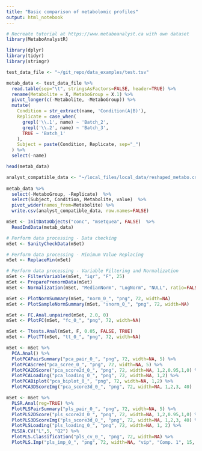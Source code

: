 ```yaml
---
title: "Basic comparison of metabolomic profiles"
output: html_notebook
---
```


```r
# Recreate tutorial at https://www.metaboanalyst.ca with own dataset
library(MetaboAnalystR)

library(dplyr)
library(tidyr)
library(stringr)
```

```r
test_data_file <- "~/git_repo/data_examples/test.tsv"
```

```r
metab_data <- test_data_file %>%
  read.table(sep="\t", stringsAsFactors=FALSE, header=TRUE) %>%
  rename(Metabolite = X, MetaboGroup = X.1) %>%
  pivot_longer(c(-Metabolite, -MetaboGroup)) %>%
  mutate(
    Condition = str_extract(name, 'Condition(A|B)'),
    Replicate = case_when(
      grepl('\\.1', name) ~ 'Batch_2',
      grepl('\\.2', name) ~ 'Batch_3',
      TRUE ~ 'Batch_1'
    ),
    Subject = paste(Condition, Replicate, sep="_")
  ) %>%
  select(-name)

head(metab_data)
```

```r
analyst_compatible_data <- "~/local_files/local_data/reshaped_metabo.csv"
  
metab_data %>%
  select(-MetaboGroup, -Replicate)  %>%
  select(Subject, Condition, Metabolite, value)  %>%
  pivot_wider(names_from=Metabolite) %>%
  write.csv(analyst_compatible_data, row.names=FALSE)
```

```r
mSet <- InitDataObjects("conc", "msetquea", FALSE)  %>%
  ReadIndData(metab_data)
```

```r
# Perform data processing - Data checking
mSet <- SanityCheckData(mSet)
```

```r
# Perform data processing - Minimum Value Replacing
mSet <- ReplaceMin(mSet)
```

```r
# Perform data processing - Variable Filtering and Normalization
mSet <- FilterVariable(mSet, "iqr", "F", 25)
mSet <- PreparePrenormData(mSet)
mSet <- Normalization(mSet, "MedianNorm", "LogNorm", "NULL", ratio=FALSE, ratioNum=20)
```

```r
mSet <- PlotNormSummary(mSet, "norm_0_", "png", 72, width=NA)
mSet <- PlotSampleNormSummary(mSet, "snorm_0_", "png", 72, width=NA)
```

```r
mSet <- FC.Anal.unpaired(mSet, 2.0, 0)
mSet <- PlotFC(mSet, "fc_0_", "png", 72, width=NA)
```

```r
mSet <- Ttests.Anal(mSet, F, 0.05, FALSE, TRUE)
mSet <- PlotTT(mSet, "tt_0_", "png", 72, width=NA)
```

```r
mSet <- mSet %>%
  PCA.Anal() %>%
  PlotPCAPairSummary("pca_pair_0_", "png", 72, width=NA, 5) %>%
  PlotPCAScree("pca_scree_0_", "png", 72, width=NA, 5) %>%
  PlotPCA2DScore("pca_score2d_0_", "png", 72, width=NA, 1,2,0.95,1,0) %>%
  PlotPCALoading("pca_loading_0_", "png", 72, width=NA, 1,2) %>%
  PlotPCABiplot("pca_biplot_0_", "png", 72, width=NA, 1,2) %>%
  PlotPCA3DScoreImg("pca_score3d_0_", "png", 72, width=NA, 1,2,3, 40)
```

```r
mSet <- mSet %>%
  PLSR.Anal(reg=TRUE) %>%
  PlotPLSPairSummary("pls_pair_0_", "png", 72, width=NA, 5) %>%
  PlotPLS2DScore("pls_score2d_0_", "png", 72, width=NA, 1,2,0.95,1,0) %>%
  PlotPLS3DScoreImg("pls_score3d_0_", "png", 72, width=NA, 1,2,3, 40) %>%
  PlotPLSLoading("pls_loading_0_", "png", 72, width=NA, 1, 2) %>%
  PLSDA.CV("L",5, "Q2") %>%
  PlotPLS.Classification("pls_cv_0_", "png", 72, width=NA) %>%
  PlotPLS.Imp("pls_imp_0_", "png", 72, width=NA, "vip", "Comp. 1", 15, FALSE)
```
